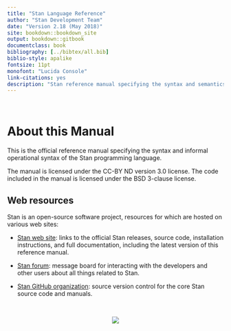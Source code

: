 ```yaml
---
title: "Stan Language Reference"
author: "Stan Development Team"
date: "Version 2.18 (May 2018)"
site: bookdown::bookdown_site
output: bookdown::gitbook
documentclass: book
bibliography: [../bibtex/all.bib]
biblio-style: apalike
fontsize: 11pt
monofont: "Lucida Console"
link-citations: yes
description: "Stan reference manual specifying the syntax and semantics of the Stan programming language." 
---
```



<br />

# About this Manual {-}

This is the official reference manual specifying the syntax and
informal operational syntax of the Stan programming language.

The manual is licensed under the CC-BY ND version 3.0
license.  The code included in the manual is licensed under
the BSD 3-clause license.


## Web resources {-}

Stan is an open-source software project, resources for which are
hosted on various web sites:

* [Stan web site](http://mc-stan.org/): links to
the official Stan releases, source code, installation instructions,
and full documentation, including the latest version of this reference manual.

* [Stan forum](http://discourse.mc-stan.org): message board
for interacting with the developers and other users about
all things related to Stan.

* [Stan GitHub organization](https://github.com/stan-dev/stan):
source version control for the core Stan source code and manuals.

<br />

<center>
![](img/logo_tm.png)
</center>



